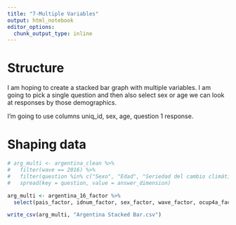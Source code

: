 ```yaml
---
title: "7-Multiple Variables"
output: html_notebook
editor_options: 
  chunk_output_type: inline
---
```


# Structure
I am hoping to create a stacked bar graph with multiple variables. I am going to pick a single question and then also select sex or age we can look at responses by those demographics. 

I'm going to use columns uniq_id, sex, age,  question 1 response.

# Shaping data

```r
# arg_multi <- argentina_clean %>% 
#   filter(wave == 2016) %>% 
#   filter(question %in% c("Sexo", "Edad", "Seriedad del cambio climático")) %>% 
#   spread(key = question, value = answer_dimension)
```

```r
arg_multi <- argentina_16_factor %>% 
  select(pais_factor, idnum_factor, sex_factor, wave_factor, ocup4a_factor, q2_factor)

write_csv(arg_multi, "Argentina Stacked Bar.csv")
```


